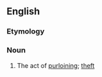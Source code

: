 ==English==

===Etymology===
{{suffix|en|purloin|ment}}

===Noun===
{{en-noun}}

# The act of [[purloin]]ing; [[theft]]